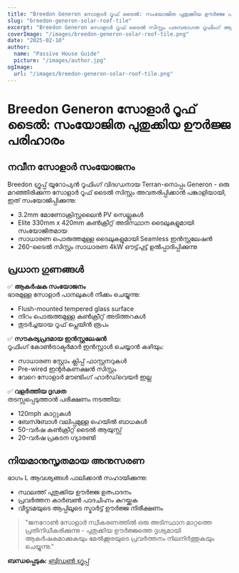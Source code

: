 ```yaml
---
title: "Breedon Generon സോളാർ റൂഫ് ടൈൽ: സംയോജിത പുതുക്കിയ ഊർജ്ജ പരിഹാരം"
slug: "breedon-generon-solar-roof-tile"
excerpt: "Breedon Generon സോളാർ റൂഫ് ടൈൽ സിസ്റ്റം പരമ്പരാഗത റൂഫിംഗ് ആകർഷണങ്ങളുമായി പുതുക്കിയ ഊർജ്ജ നിർമ്മാണം എങ്ങനെ സംയോജിപ്പിക്കുന്നു എന്ന് കണ്ടെത്തുക."
coverImage: "/images/breedon-generon-solar-roof-tile.png"
date: "2025-02-10"
author:
  name: "Passive House Guide"
  picture: "/images/author.jpg"
ogImage:
  url: "/images/breedon-generon-solar-roof-tile.png"
---
```


# Breedon Generon സോളാർ റൂഫ് ടൈൽ: സംയോജിത പുതുക്കിയ ഊർജ്ജ പരിഹാരം

## നവീന സോളാർ സംയോജനം

Breedon ഗ്രൂപ്പ് യൂറോപ്യൻ റൂഫിംഗ് വിദഗ്ധനായ Terran-നൊപ്പം Generon - ഒരു മറഞ്ഞിരിക്കുന്ന സോളാർ റൂഫ് ടൈൽ സിസ്റ്റം അവതരിപ്പിക്കാൻ പങ്കാളിയായി, ഇത് സംയോജിപ്പിക്കുന്നു:

- 3.2mm മോണോക്രിസ്റ്റലൈൻ PV സെല്ലുകൾ
- Elite 330mm x 420mm കൺക്രീറ്റ് അടിസ്ഥാന ടൈലുകളുമായി സംയോജിതമായ
- സാധാരണ പൊരുത്തമുള്ള ടൈലുകളുമായി Seamless ഇൻസ്റ്റലേഷൻ
- 260-ടൈൽ സിസ്റ്റം സാധാരണ 4kW ഔട്ട്‌പുട്ട് ഉൽപ്പാദിപ്പിക്കുന്നു

## പ്രധാന ഗുണങ്ങൾ

✅ **ആകർഷക സംയോജനം**  
ഭാരമുള്ള സോളാർ പാനലുകൾ നീക്കം ചെയ്യുന്നു:
- Flush-mounted tempered glass surface
- നിറം പൊരുത്തമുള്ള കൺക്രീറ്റ് അടിത്തറകൾ
- തുടർച്ചയായ റൂഫ് പ്ലെയിൻ രൂപം

✅ **സൗകര്യപ്രദമായ ഇൻസ്റ്റലേഷൻ**  
റൂഫിംഗ് കോൺട്രാക്ടർമാർ ഇൻസ്റ്റാൾ ചെയ്യാൻ കഴിയും:
- സാധാരണ സ്റ്റോം ക്ലിപ്പ് ഫാസ്റ്റനറുകൾ
- Pre-wired ഇന്റർകണക്ഷൻ സിസ്റ്റം
- വേറെ സോളാർ മൗണ്ടിംഗ് ഹാർഡ്‌വെയർ ഇല്ല

✅ **വളർത്തിയ ദൃഢത**  
തടസ്സപ്പെടുത്താൻ പരീക്ഷണം നടത്തിയ:
- 120mph കാറ്റുകൾ
- ബേസ്ബോൾ വലിപ്പമുള്ള ഹെയിൽ ബാധകൾ
- 50-വർഷ കൺക്രീറ്റ് ടൈൽ ആയുസ്സ്
- 20-വർഷ പ്രകടന ഗ്യാരണ്ടി

## നിയമാനുസൃതമായ അനുസരണ

ഭാഗം L ആവശ്യങ്ങൾ പാലിക്കാൻ സഹായിക്കുന്നു:
- സ്ഥലത്ത് പുതുക്കിയ ഊർജ്ജ ഉത്പാദനം
- പ്രവർത്തന കാർബൺ പാദചിഹ്നം കുറയ്ക്കുക
- വീട്ടുടമയുടെ ആപ്പിലൂടെ സ്മാർട്ട് ഊർജ്ജ നിരീക്ഷണം

> "ജനറോൺ സോളാർ സ്വീകരണത്തിൽ ഒരു അടിസ്ഥാന മാറ്റത്തെ പ്രതിനിധീകരിക്കുന്നു - പുതുക്കിയ ഊർജ്ജത്തെ ദൃശ്യമായി ആകർഷകമാക്കുകയും മേൽക്കൂരയുടെ പ്രവർത്തനം നിലനിര്‍ത്തുകയും ചെയ്യുന്നു."  

**ബന്ധപ്പെടുക:** [ബ്രിഡൺ ഗ്രൂപ്പ്](https://www.breedongroup.com)